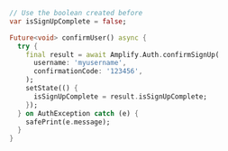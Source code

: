```dart
// Use the boolean created before
var isSignUpComplete = false;

Future<void> confirmUser() async {
  try {
    final result = await Amplify.Auth.confirmSignUp(
      username: 'myusername',
      confirmationCode: '123456',
    );
    setState(() {
      isSignUpComplete = result.isSignUpComplete;
    });
  } on AuthException catch (e) {
    safePrint(e.message);
  }
}
```

